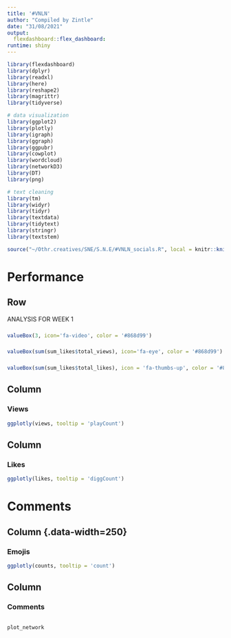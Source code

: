 ---
title: '#VNLN'
author: "Compiled by Zintle"
date: "31/08/2021"
output: 
  flexdashboard::flex_dashboard:
runtime: shiny
---

```{r include=FALSE}
library(flexdashboard)
library(dplyr)
library(readxl)
library(here)
library(reshape2)
library(magrittr)
library(tidyverse)

# data visualization
library(ggplot2)
library(plotly)
library(igraph)
library(ggraph)
library(ggpubr)
library(cowplot)
library(wordcloud)
library(networkD3)
library(DT)
library(png)

# text cleaning
library(tm)
library(widyr)
library(tidyr)
library(textdata)
library(tidytext)
library(stringr)
library(textstem)

source("~/Othr.creatives/SNE/S.N.E/#VNLN_socials.R", local = knitr::knit_global())
```

Performance
=====================================

Row {data-width=350}
--------------------

ANALYSIS FOR WEEK 1

### {.value-box}

```{r echo=FALSE}
valueBox(3, icon='fa-video', color = '#868d99')
```

### {.value-box}

```{r echo=FALSE}
valueBox(sum(sum_likes$total_views), icon='fa-eye', color = '#868d99')
```

### {.value-box}

```{r echo=FALSE}
valueBox(sum(sum_likes$total_likes), icon = 'fa-thumbs-up', color = '#868d99')
```

Column
--------------------------------------------------

### Views

```{r echo=FALSE, fig.width=6}
ggplotly(views, tooltip = 'playCount')
```

Column
--------------------------------------------------
### Likes

```{r echo=FALSE}
ggplotly(likes, tooltip = 'diggCount')
```
Comments
=====================================

Column {.data-width=250}
--------------------------------------------------
### Emojis

```{r echo=FALSE, fig.width=4}
ggplotly(counts, tooltip = 'count')
```

Column
--------------------------------------------------
### Comments

```{r echo=FALSE}
```

```{r echo=FALSE}
plot_network
```